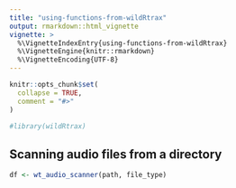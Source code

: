 ```yaml
---
title: "using-functions-from-wildRtrax"
output: rmarkdown::html_vignette
vignette: >
  %\VignetteIndexEntry{using-functions-from-wildRtrax}
  %\VignetteEngine{knitr::rmarkdown}
  %\VignetteEncoding{UTF-8}
---
```


```r
knitr::opts_chunk$set(
  collapse = TRUE,
  comment = "#>"
)
```

```r
#library(wildRtrax)
```

## Scanning audio files from a directory

```r

df <- wt_audio_scanner(path, file_type)

```

